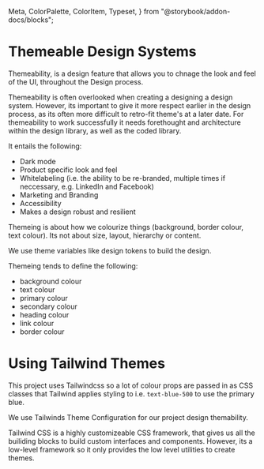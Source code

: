   Meta,
  ColorPalette,
  ColorItem,
  Typeset,
} from "@storybook/addon-docs/blocks";



<Meta title="Atomic Design/Themes/01-Themeable Design" />

# Themeable Design Systems

Themeability, is a design feature that allows you to chnage the look and feel of the UI, throughout the Design process.

Themeability is often overlooked when creating a designing a design system.
However, its important to give it more respect earlier in the design process, as its often more difficult to retro-fit theme's at a later date.
For themeability to work successfully it needs forethought and architecture within the design library, as well as the coded library.

It entails the following:

- Dark mode
- Product specific look and feel
- Whitelabeling (i.e. the ability to be re-branded, multiple times if neccessary, e.g. LinkedIn and Facebook)
- Marketing and Branding
- Accessibility
- Makes a design robust and resilient

Themeing is about how we colourize things (background, border colour, text colour).
Its not about size, layout, hierarchy or content.

We use theme variables like design tokens to build the design.

Themeing tends to define the following:

- background colour
- text colour
- primary colour
- secondary colour
- heading colour
- link colour
- border colour

# Using Tailwind Themes

This project uses Tailwindcss so a lot of colour props are passed in as CSS classes that Tailwind
applies styling to i.e. `text-blue-500` to use the primary blue.

We use Tailwinds Theme Configuration for our project design themability.

Tailwind CSS is a highly customizeable CSS framework, that gives us all the builiding blocks to build custom interfaces and components.
However, its a low-level framework so it only provides the low level utilities to create themes.
